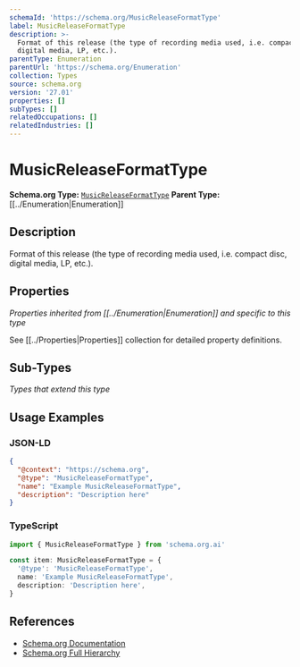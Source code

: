 ```yaml
---
schemaId: 'https://schema.org/MusicReleaseFormatType'
label: MusicReleaseFormatType
description: >-
  Format of this release (the type of recording media used, i.e. compact disc,
  digital media, LP, etc.).
parentType: Enumeration
parentUrl: 'https://schema.org/Enumeration'
collection: Types
source: schema.org
version: '27.01'
properties: []
subTypes: []
relatedOccupations: []
relatedIndustries: []
---
```

# MusicReleaseFormatType

**Schema.org Type:** [`MusicReleaseFormatType`](https://schema.org/MusicReleaseFormatType)
**Parent Type:** [[../Enumeration|Enumeration]]

## Description

Format of this release (the type of recording media used, i.e. compact disc, digital media, LP, etc.).

## Properties

*Properties inherited from [[../Enumeration|Enumeration]] and specific to this type*

See [[../Properties|Properties]] collection for detailed property definitions.

## Sub-Types

*Types that extend this type*

## Usage Examples

### JSON-LD

```json
{
  "@context": "https://schema.org",
  "@type": "MusicReleaseFormatType",
  "name": "Example MusicReleaseFormatType",
  "description": "Description here"
}
```

### TypeScript

```typescript
import { MusicReleaseFormatType } from 'schema.org.ai'

const item: MusicReleaseFormatType = {
  '@type': 'MusicReleaseFormatType',
  name: 'Example MusicReleaseFormatType',
  description: 'Description here',
}
```

## References

- [Schema.org Documentation](https://schema.org/MusicReleaseFormatType)
- [Schema.org Full Hierarchy](https://schema.org/docs/full.html)
